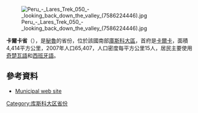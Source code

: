 [[Image:Peru_-_Lares_Trek_050_-_looking_back_down_the_valley_(7586224446).jpg|right]]

'''卡爾卡省'''（{{lang-es|Provincia de Calca}}），是[[秘魯|秘魯]]的省份，位於該國南部[[庫斯科大區|庫斯科大區]]，首府是[[卡爾卡_(秘魯)|卡爾卡]]，面積4,414平方公里，2007年人口65,407，人口密度每平方公里15人，居民主要使用[[奇楚瓦語|奇楚瓦語]]和[[西班牙語|西班牙語]]。

==參考資料==
* {{es icon}} [http://www.municalca.gob.pe Municipal web site]{{Wayback|url=http://www.municalca.gob.pe/ |date=20200327032732 }}

{{coord|13.319304|S|71.954656|W|type:adm2nd_source:itwiki|display=title}}

{{秘魯省份|state=collapsed}}
{{秘鲁行政区划小作品}}
[[Category:库斯科大区省份|Category:库斯科大区省份]]